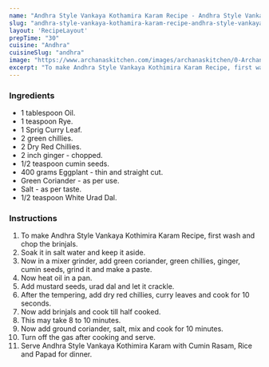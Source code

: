 ---
name: "Andhra Style Vankaya Kothamira Karam Recipe - Andhra Style Vankaya Kothimeera Karam Recipe"
slug: "andhra-style-vankaya-kothamira-karam-recipe-andhra-style-vankaya-kothimeera-karam-recipe"
layout: 'RecipeLayout'
prepTime: "30"
cuisine: "Andhra"
cuisineSlug: "andhra"
image: "https://www.archanaskitchen.com/images/archanaskitchen/0-Archanas-Kitchen-Recipes/2017/25-jan/Vankaya_Kothimeera_Karam_Recipe_Andhra_Style_Brinjals_Cooked_With_Spicy_Coriander_Mix-5.jpg"
excerpt: "To make Andhra Style Vankaya Kothimira Karam Recipe, first wash and chop the brinjals"
---

### Ingredients

-  1 tablespoon Oil.
-  1 teaspoon Rye.
-  1 Sprig Curry Leaf.
-  2 green chillies.
-  2 Dry Red Chillies.
-  2 inch ginger - chopped.
-  1/2 teaspoon cumin seeds.
- 400 grams Eggplant - thin and straight cut.
-  Green Coriander - as per use.
-  Salt - as per taste.
-  1/2 teaspoon White Urad Dal.

### Instructions

1. To make Andhra Style Vankaya Kothimira Karam Recipe, first wash and chop the brinjals.
1. Soak it in salt water and keep it aside.
1. Now in a mixer grinder, add green coriander, green chillies, ginger, cumin seeds, grind it and make a paste.
1. Now heat oil in a pan.
1. Add mustard seeds, urad dal and let it crackle.
1. After the tempering, add dry red chillies, curry leaves and cook for 10 seconds.
1. Now add brinjals and cook till half cooked.
1. This may take 8 to 10 minutes.
1. Now add ground coriander, salt, mix and cook for 10 minutes.
1. Turn off the gas after cooking and serve.
1. Serve Andhra Style Vankaya Kothimira Karam with Cumin Rasam, Rice and Papad for dinner.
